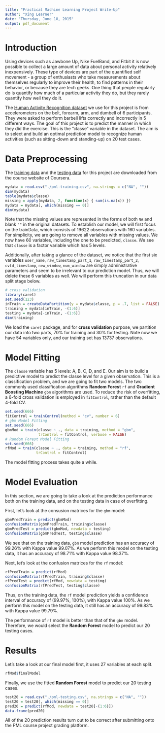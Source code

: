 ```yaml
---
title: "Practical Machine Learning Project Write-Up"
author: "Xing Learner"
date: "Thursday, June 18, 2015"
output: pdf_document
---
```


# Introduction  

Using devices such as Jawbone Up, Nike FuelBand, and Fitbit it is now possible to collect a large amount of data about personal activity relatively inexpensively. These type of devices are part of the quantified self movement - a group of enthusiasts who take measurements about themselves regularly to improve their health, to find patterns in their behavior, or because they are tech geeks. One thing that people regularly do is quantify how much of a particular activity they do, but they rarely quantify how well they do it. 

The [Human Activity Recognition dataset](http://groupware.les.inf.puc-rio.br/har) we use for this project is from accelerometers on the belt, forearm, arm, and dumbell of 6 participants. They were asked to perform barbell lifts correctly and incorrectly in 5 different ways. The goal of this project is to predict the manner in which they did the exercise. This is the "classe" variable in the dataset. The aim is to select and build an optimal prediction model to recognize human activities (such as sitting-down and standing-up) on 20 test cases.

# Data Preprocessing

The [training data](https://d396qusza40orc.cloudfront.net/predmachlearn/pml-training.csv) and the [testing data](https://d396qusza40orc.cloudfront.net/predmachlearn/pml-testing.csv) for this project are downloaded from the course website of Coursera. 
```r
mydata = read.csv("./pml-training.csv", na.strings = c("NA", ""))
dim(mydata)
table(mydata$classe)
missing = apply(mydata, 2, function(x) { sum(is.na(x)) })
mydata = mydata[, which(missing == 0)]
dim(mydata)
```

Note that the missing values are represented in the forms of both `NA` and blank `""` in the original datasets. To establish our model, we will first focus on the trainData, which consists of 19622 observations with 160 variables.  
For simplicity, we are going to remove all variables with missing values. We now have 60 variables, including the one to be predicted, `classe`. We see that `classe` is a factor variable which has 5 levels.

Additionally, after taking a glance of the dataset, we notice that the first six variables `user_name`, `raw_timestamp_part_1`, `raw_timestamp_part_2`, `cvtd_timestamp`, `new_window`, `num_window` are simply administrative parameters and seem to be irrelevant to our prediction model. Thus, we will delete these 6 variables as well. We will perform this truncation in our data split stage below.

```r
# cross validation
library(caret)
set.seed(123)
inTrain = createDataPartition(y = mydata$classe, p = .7, list = FALSE)
training = mydata[inTrain, -(1:6)]
testing = mydata[-inTrain, -(1:6)]
dim(training)
```

We load the `caret` package, and for **cross validation** purpose, we partition our data into two parts, 70% for training and 30% for testing. Note now we have 54 variables only, and our training set has 13737 observations. 

# Model Fitting

The `classe` variable has 5 levels: A, B, C, D, and E. Our aim is to build a predictive model to predict the classe level for a given observation. This is a classification problem, and we are going to fit two models. The two commonly used classification algorithms **Random Forest** `rf` and **Gradient Boosting Machine** `gbm` algorithms are used. To reduce the risk of overfitting, a 6-fold cross validation is employed in `fitControl`, rather than the default 4-fold CV. 

```r
set.seed(666)
fitControl = trainControl(method = "cv", number = 6)
# gbm Model Fitting
set.seed(666)
gbmMod = train(classe ~ ., data = training, method = "gbm",
               trControl = fitControl, verbose = FALSE)
# Random Forest Model Fitting
set.seed(666)
rfMod = train(classe ~ ., data = training, method = "rf",
              trControl = fitControl)
```

The model fitting process takes quite a while.

# Model Evaluation

In this section, we are going to take a look at the prediction performance both on the training data, and on the testing data in case of overfitting.

First, let's look at the consusion matrices for the `gbm` model:
```r
gbmPredTrain = predict(gbmMod)
confusionMatrix(gbmPredTrain, training$classe)
gbmPredTest = predict(gbmMod, newdata = testing)
confusionMatrix(gbmPredTest, testing$classe)
```

We see that on the training data, `gbm` model prediction has an accuracy of 99.26% with Kappa value 99.07%. As we perform this model on the testing data, it has an accuracy of 98.71% with Kappa value 98.37%.

Next, let's look at the confusion matrices for the `rf` model:
```r
rfPredTrain = predict(rfMod)
confusionMatrix(rfPredTrain, training$classe)
rfPredTest = predict(rfMod, newdata = testing)
confusionMatrix(rfPredTest, testing$classe)
```

Thus, on the training data, the `rf` model prediction yields a confidence interval of accuracy of (99.97%, 100%), with Kappa value 100%. As we perform this model on the testing data, it still has an accuracy of 99.83% with Kappa value 99.79%.  

The performance of `rf` model is better than that of the `gbm` model. Therefore, we would select the **Random Forest** model to predict our 20 testing cases.

# Results

Let's take a look at our final model first, it uses 27 variables at each split.
```r
rfMod$finalModel
```

Finally, we use the fitted **Random Forest** model to predict our 20 testing cases. 
```r
test20 = read.csv("./pml-testing.csv", na.strings = c("NA", ""))
test20 = test20[, which(missing == 0)]
pred20 = predict(rfMod, newdata = test20[-(1:6)])
data.frame(pred20)
```

All of the 20 prediction results turn out to be correct after submitting onto the PML course project grading platform.